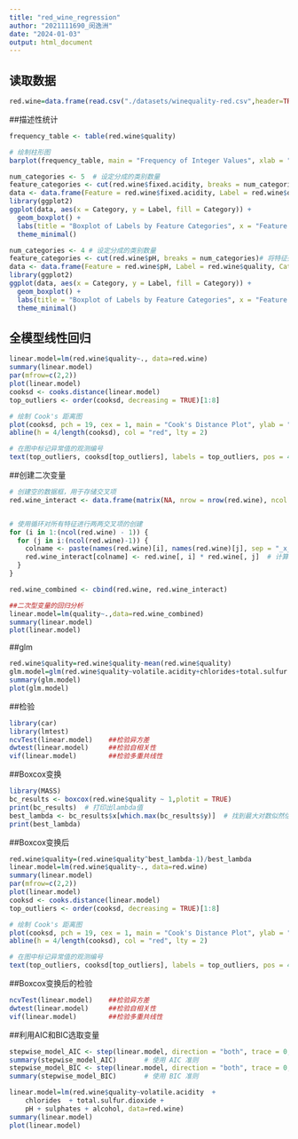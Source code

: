 ---
title: "red_wine_regression"
author: "2021111690_闵逸洲"
date: "2024-01-03"
output: html_document
---

## 读取数据

```{r}
red.wine=data.frame(read.csv("./datasets/winequality-red.csv",header=TRUE))
```

##描述性统计


```{r}
frequency_table <- table(red.wine$quality)

# 绘制柱形图
barplot(frequency_table, main = "Frequency of Integer Values", xlab = "Integer Values", ylab = "Frequency")
```




```{r}
num_categories <- 5  # 设定分成的类别数量
feature_categories <- cut(red.wine$fixed.acidity, breaks = num_categories)# 将特征列分成 num_categories 个区间
data <- data.frame(Feature = red.wine$fixed.acidity, Label = red.wine$quality, Category = feature_categories)
library(ggplot2)
ggplot(data, aes(x = Category, y = Label, fill = Category)) +
  geom_boxplot() +
  labs(title = "Boxplot of Labels by Feature Categories", x = "Feature Categories", y = "Labels") +
  theme_minimal()

```



```{r}
num_categories <- 4 # 设定分成的类别数量
feature_categories <- cut(red.wine$pH, breaks = num_categories)# 将特征列分成 num_categories 个区间
data <- data.frame(Feature = red.wine$pH, Label = red.wine$quality, Category = feature_categories)
library(ggplot2)
ggplot(data, aes(x = Category, y = Label, fill = Category)) +
  geom_boxplot() +
  labs(title = "Boxplot of Labels by Feature Categories", x = "Feature Categories", y = "Labels") +
  theme_minimal()
```



## 全模型线性回归

```{r}
linear.model=lm(red.wine$quality~., data=red.wine)
summary(linear.model)
par(mfrow=c(2,2))
plot(linear.model)
cooksd <- cooks.distance(linear.model)
top_outliers <- order(cooksd, decreasing = TRUE)[1:8]

# 绘制 Cook's 距离图
plot(cooksd, pch = 19, cex = 1, main = "Cook's Distance Plot", ylab = "Cook's Distance", xlab = "Observation")
abline(h = 4/length(cooksd), col = "red", lty = 2)

# 在图中标记异常值的观测编号
text(top_outliers, cooksd[top_outliers], labels = top_outliers, pos = 4, col = "blue")  # 将异常值的观测编号标记在图中
```

##创建二次变量
```{r}
# 创建空的数据框，用于存储交叉项
red.wine_interact <- data.frame(matrix(NA, nrow = nrow(red.wine), ncol = 0))


# 使用循环对所有特征进行两两交叉项的创建
for (i in 1:(ncol(red.wine) - 1)) {
  for (j in i:(ncol(red.wine)-1)) {
    colname <- paste(names(red.wine)[i], names(red.wine)[j], sep = "_x_")  # 构建交叉项列名
    red.wine_interact[colname] <- red.wine[, i] * red.wine[, j]  # 计算交叉项并添加到数据框中
  }
}

red.wine_combined <- cbind(red.wine, red.wine_interact)

##二次型变量的回归分析
linear.model=lm(quality~.,data=red.wine_combined)
summary(linear.model)
plot(linear.model)
```













##glm
```{r}
red.wine$quality=red.wine$quality-mean(red.wine$quality)
glm.model=glm(red.wine$quality~volatile.acidity+chlorides+total.sulfur.dioxide+sulphates+alcohol,family = gaussian,data=red.wine)
summary(glm.model)
plot(glm.model)
```




##检验
```{r}
library(car)
library(lmtest)
ncvTest(linear.model)    ##检验异方差
dwtest(linear.model)     ##检验自相关性
vif(linear.model)        ##检验多重共线性
```


##Boxcox变换
```{r}
library(MASS)
bc_results <- boxcox(red.wine$quality ~ 1,plotit = TRUE)
print(bc_results)  # 打印出lambda值 
best_lambda <- bc_results$x[which.max(bc_results$y)]  # 找到最大对数似然估计值对应的 lambda 值
print(best_lambda)
```



##Boxcox变换后
```{r}
red.wine$quality=(red.wine$quality^best_lambda-1)/best_lambda
linear.model=lm(red.wine$quality~., data=red.wine)
summary(linear.model)
par(mfrow=c(2,2))
plot(linear.model)
cooksd <- cooks.distance(linear.model)
top_outliers <- order(cooksd, decreasing = TRUE)[1:8]

# 绘制 Cook's 距离图
plot(cooksd, pch = 19, cex = 1, main = "Cook's Distance Plot", ylab = "Cook's Distance", xlab = "Observation")
abline(h = 4/length(cooksd), col = "red", lty = 2)

# 在图中标记异常值的观测编号
text(top_outliers, cooksd[top_outliers], labels = top_outliers, pos = 4, col = "blue")  # 将异常值的观测编号标记在图中
```

##Boxcox变换后的检验
```{r}
ncvTest(linear.model)    ##检验异方差
dwtest(linear.model)     ##检验自相关性
vif(linear.model)        ##检验多重共线性
```
##利用AIC和BIC选取变量
```{r}
stepwise_model_AIC <- step(linear.model, direction = "both", trace = 0, criterion = "AIC")  
summary(stepwise_model_AIC)       # 使用 AIC 准则
stepwise_model_BIC <- step(linear.model, direction = "both", trace = 0, criterion = "BIC")  
summary(stepwise_model_BIC)       # 使用 BIC 准则
```




```{r}
linear.model=lm(red.wine$quality~volatile.acidity  + 
    chlorides  + total.sulfur.dioxide + 
    pH + sulphates + alcohol, data=red.wine)
summary(linear.model)
plot(linear.model)
```










